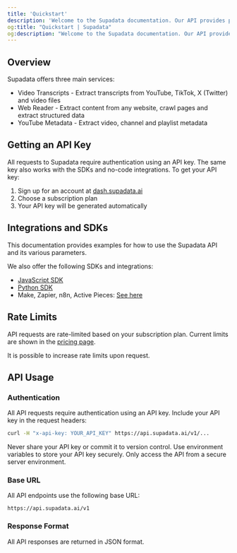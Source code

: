 ```yaml
---
title: 'Quickstart'
description: 'Welcome to the Supadata documentation. Our API provides powerful tools for extracting web content.'
og:title: "Quickstart | Supadata"
og:description: "Welcome to the Supadata documentation. Our API provides powerful tools for extracting web content."
---
```


## Overview

Supadata offers three main services:

- Video Transcripts - Extract transcripts from YouTube, TikTok, X (Twitter) and video files
- Web Reader - Extract content from any website, crawl pages and extract structured data
- YouTube Metadata - Extract video, channel and playlist metadata

## Getting an API Key

All requests to Supadata require authentication using an API key. The same key also works with the SDKs and no-code integrations. To get your API key:

1. Sign up for an account at [dash.supadata.ai](https://dash.supadata.ai)
2. Choose a subscription plan
3. Your API key will be generated automatically

## Integrations and SDKs

This documentation provides examples for how to use the Supadata API and its various parameters.

We also offer the following SDKs and integrations:

- [JavaScript SDK](https://github.com/supadata-ai/js)
- [Python SDK](https://github.com/supadata-ai/py)
- Make, Zapier, n8n, Active Pieces: [See here](https://supadata.ai/nocode)

## Rate Limits

API requests are rate-limited based on your subscription plan. Current limits are shown in the [pricing page](https://supadata.ai/pricing).

It is possible to increase rate limits upon request.

## API Usage

### Authentication

All API requests require authentication using an API key. Include your API key in the request headers:

```bash
curl -H "x-api-key: YOUR_API_KEY" https://api.supadata.ai/v1/...
```

<Warning>
  Never share your API key or commit it to version control. Use environment
  variables to store your API key securely. Only access the API from a secure
  server environment.
</Warning>

### Base URL

All API endpoints use the following base URL:

`https://api.supadata.ai/v1`

### Response Format

All API responses are returned in JSON format.
